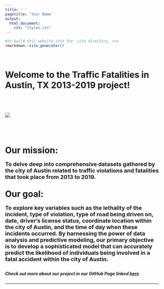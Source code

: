 ```yaml
---
title: ' '
pagetitle: 'Your Name'
output: 
  html_document: 
    css: "styles.css"
---
```


```R
#to build this website into the _site directory, run
rmarkdown::site_generator()
```
<br>
<h1>Welcome to the Traffic Fatalities in Austin, TX 2013-2019 project! <h1>
 <br>
<img src="trafficpage.jpeg">


  
</br>


<b>Our mission: </b>  <font size="+1"><p> To delve deep into comprehensive datasets gathered by the city of Austin related to traffic violations and fatalities that took place from 2013 to 2019. </p></font>

<b>Our goal:</b> <font size="+1"> </b> <p>To explore key variables such as the lethality of the incident, type of violation, type of road being driven on, date, driver's license status, coordinate location within the city of Austin, and the time of day when these incidents occurred. By harnessing the power of data analysis and predictive modeling, our primary objective is to develop a sophisticated model that can accurately predict the likelihood of individuals being involved in a fatal accident within the city of Austin. </p></font>



##### Check out more about our project in our GitHub Page linked [here](https://github.com/annmariech/SDS322ETeam6)

---
